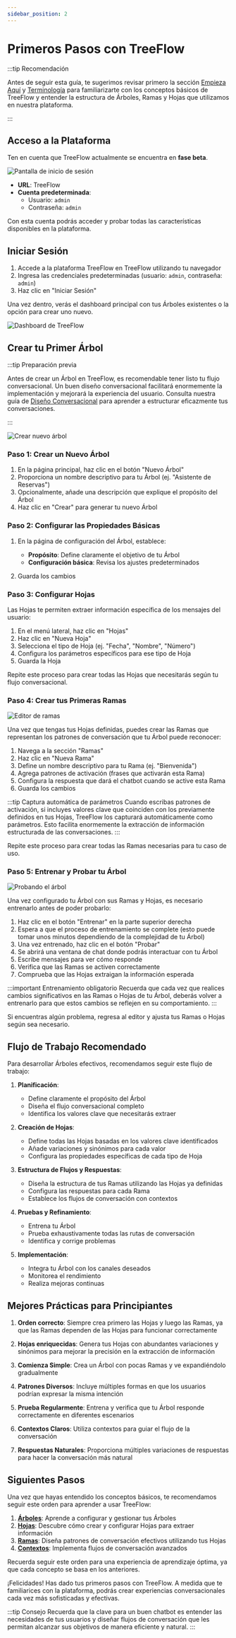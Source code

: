 ```yaml
---
sidebar_position: 2
---
```



# Primeros Pasos con TreeFlow

:::tip Recomendación

Antes de seguir esta guía, te sugerimos revisar primero la sección [Empieza Aquí](/docs/intro) y [Terminología](/docs/Fundamentos/Terminologia) para familiarizarte con los conceptos básicos de TreeFlow y entender la estructura de Árboles, Ramas y Hojas que utilizamos en nuestra plataforma.

:::

## Acceso a la Plataforma

Ten en cuenta que TreeFlow actualmente se encuentra en **fase beta**.

![Pantalla de inicio de sesión](/img/empezando/login-screen.svg)

- **URL**: <AppUrl>TreeFlow</AppUrl>
- **Cuenta predeterminada**: 
  - Usuario: `admin`
  - Contraseña: `admin`

Con esta cuenta podrás acceder y probar todas las características disponibles en la plataforma.

## Iniciar Sesión

1. Accede a la plataforma TreeFlow en <AppUrl>TreeFlow</AppUrl> utilizando tu navegador
2. Ingresa las credenciales predeterminadas (usuario: `admin`, contraseña: `admin`)
3. Haz clic en "Iniciar Sesión"

Una vez dentro, verás el dashboard principal con tus Árboles existentes o la opción para crear uno nuevo.

![Dashboard de TreeFlow](/img/empezando/dashboard.svg)

## Crear tu Primer Árbol

:::tip Preparación previa

Antes de crear un Árbol en TreeFlow, es recomendable tener listo tu flujo conversacional. Un buen diseño conversacional facilitará enormemente la implementación y mejorará la experiencia del usuario. Consulta nuestra guía de [Diseño Conversacional](/docs/Fundamentos/DisenoConversacional) para aprender a estructurar eficazmente tus conversaciones.

:::

![Crear nuevo árbol](/img/empezando/nuevo-arbol.svg)

### Paso 1: Crear un Nuevo Árbol

1. En la página principal, haz clic en el botón "Nuevo Árbol"
2. Proporciona un nombre descriptivo para tu Árbol (ej. "Asistente de Reservas")
3. Opcionalmente, añade una descripción que explique el propósito del Árbol
4. Haz clic en "Crear" para generar tu nuevo Árbol

### Paso 2: Configurar las Propiedades Básicas

1. En la página de configuración del Árbol, establece:
   - **Propósito**: Define claramente el objetivo de tu Árbol
   - **Configuración básica**: Revisa los ajustes predeterminados

2. Guarda los cambios

### Paso 3: Configurar Hojas

Las Hojas te permiten extraer información específica de los mensajes del usuario:

1. En el menú lateral, haz clic en "Hojas"
2. Haz clic en "Nueva Hoja"
3. Selecciona el tipo de Hoja (ej. "Fecha", "Nombre", "Número")
4. Configura los parámetros específicos para ese tipo de Hoja
5. Guarda la Hoja

Repite este proceso para crear todas las Hojas que necesitarás según tu flujo conversacional.

### Paso 4: Crear tus Primeras Ramas

![Editor de ramas](/img/empezando/editor-rama.svg)

Una vez que tengas tus Hojas definidas, puedes crear las Ramas que representan los patrones de conversación que tu Árbol puede reconocer:

1. Navega a la sección "Ramas"
2. Haz clic en "Nueva Rama"
3. Define un nombre descriptivo para tu Rama (ej. "Bienvenida")
4. Agrega patrones de activación (frases que activarán esta Rama)
5. Configura la respuesta que dará el chatbot cuando se active esta Rama
6. Guarda los cambios

:::tip Captura automática de parámetros
Cuando escribas patrones de activación, si incluyes valores clave que coinciden con los previamente definidos en tus Hojas, TreeFlow los capturará automáticamente como parámetros. Esto facilita enormemente la extracción de información estructurada de las conversaciones.
:::

Repite este proceso para crear todas las Ramas necesarias para tu caso de uso.

### Paso 5: Entrenar y Probar tu Árbol

![Probando el árbol](/img/empezando/testing-arbol.svg)

Una vez configurado tu Árbol con sus Ramas y Hojas, es necesario entrenarlo antes de poder probarlo:

1. Haz clic en el botón "Entrenar" en la parte superior derecha
2. Espera a que el proceso de entrenamiento se complete (esto puede tomar unos minutos dependiendo de la complejidad de tu Árbol)
3. Una vez entrenado, haz clic en el botón "Probar"
4. Se abrirá una ventana de chat donde podrás interactuar con tu Árbol
5. Escribe mensajes para ver cómo responde
6. Verifica que las Ramas se activen correctamente
7. Comprueba que las Hojas extraigan la información esperada

:::important Entrenamiento obligatorio
Recuerda que cada vez que realices cambios significativos en las Ramas o Hojas de tu Árbol, deberás volver a entrenarlo para que estos cambios se reflejen en su comportamiento.
:::

Si encuentras algún problema, regresa al editor y ajusta tus Ramas o Hojas según sea necesario.

## Flujo de Trabajo Recomendado

Para desarrollar Árboles efectivos, recomendamos seguir este flujo de trabajo:

1. **Planificación**:
   - Define claramente el propósito del Árbol
   - Diseña el flujo conversacional completo
   - Identifica los valores clave que necesitarás extraer

2. **Creación de Hojas**:
   - Define todas las Hojas basadas en los valores clave identificados
   - Añade variaciones y sinónimos para cada valor
   - Configura las propiedades específicas de cada tipo de Hoja

3. **Estructura de Flujos y Respuestas**:
   - Diseña la estructura de tus Ramas utilizando las Hojas ya definidas
   - Configura las respuestas para cada Rama
   - Establece los flujos de conversación con contextos

4. **Pruebas y Refinamiento**:
   - Entrena tu Árbol
   - Prueba exhaustivamente todas las rutas de conversación
   - Identifica y corrige problemas

5. **Implementación**:
   - Integra tu Árbol con los canales deseados
   - Monitorea el rendimiento
   - Realiza mejoras continuas

## Mejores Prácticas para Principiantes

1. **Orden correcto**: Siempre crea primero las Hojas y luego las Ramas, ya que las Ramas dependen de las Hojas para funcionar correctamente

2. **Hojas enriquecidas**: Genera tus Hojas con abundantes variaciones y sinónimos para mejorar la precisión en la extracción de información

3. **Comienza Simple**: Crea un Árbol con pocas Ramas y ve expandiéndolo gradualmente

4. **Patrones Diversos**: Incluye múltiples formas en que los usuarios podrían expresar la misma intención

5. **Prueba Regularmente**: Entrena y verifica que tu Árbol responde correctamente en diferentes escenarios

6. **Contextos Claros**: Utiliza contextos para guiar el flujo de la conversación

7. **Respuestas Naturales**: Proporciona múltiples variaciones de respuestas para hacer la conversación más natural

## Siguientes Pasos

Una vez que hayas entendido los conceptos básicos, te recomendamos seguir este orden para aprender a usar TreeFlow:

1. [**Árboles**](./Arboles): Aprende a configurar y gestionar tus Árboles
2. [**Hojas**](./Hojas): Descubre cómo crear y configurar Hojas para extraer información
3. [**Ramas**](./Ramas): Diseña patrones de conversación efectivos utilizando tus Hojas
4. [**Contextos**](/docs/Avanzado/Contextos): Implementa flujos de conversación avanzados

Recuerda seguir este orden para una experiencia de aprendizaje óptima, ya que cada concepto se basa en los anteriores.

¡Felicidades! Has dado tus primeros pasos con TreeFlow. A medida que te familiarices con la plataforma, podrás crear experiencias conversacionales cada vez más sofisticadas y efectivas.

:::tip Consejo
Recuerda que la clave para un buen chatbot es entender las necesidades de tus usuarios y diseñar flujos de conversación que les permitan alcanzar sus objetivos de manera eficiente y natural.
:::
